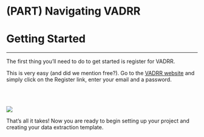 # (PART) Navigating VADRR {-}

# Getting Started {#start}

---

The first thing you’ll need to do to get started is register for VADRR.

This is very easy (and did we mention free?). Go to the [VADRR website](https://vadrr.org/users/sign_in) and simply click on the Register link, enter your email and a password.


<br></br>

<img src="_figs/1.1-register.png">

That’s all it takes! Now you are ready to begin setting up your project and creating your data extraction template.

